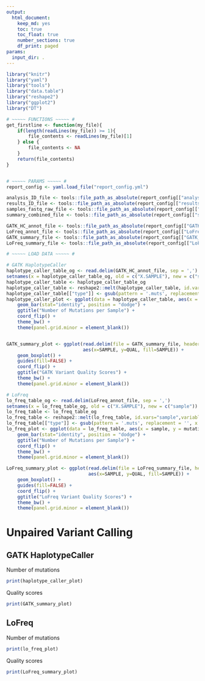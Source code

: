 ```yaml
---
output: 
  html_document: 
    keep_md: yes
    toc: true
    toc_float: true
    number_sections: true
    df_print: paged
params:
  input_dir: .
---
```

<!-- Report with GATK Haplotype Caller and LoFreq variant calling stats -->
```r
library("knitr")
library("yaml")
library("tools")
library("data.table")
library("reshape2")
library("ggplot2")
library("DT")

# ~~~~~ FUNCTIONS ~~~~~ #
get_firstline <- function(my_file){
    if(length(readLines(my_file)) >= 1){
        file_contents <- readLines(my_file)[1]
    } else {
        file_contents <- NA
    }
    return(file_contents)
}


# ~~~~~ PARAMS ~~~~~ # 
report_config <- yaml.load_file("report_config.yml")

analysis_ID_file <- tools::file_path_as_absolute(report_config[["analysis_id_file"]])
results_ID_file <- tools::file_path_as_absolute(report_config[["results_id_file"]])
samples_fastq_raw_file <- tools::file_path_as_absolute(report_config[["samples_fastq_raw_file"]])
summary_combined_file <- tools::file_path_as_absolute(report_config[["summary_combined_file"]])

GATK_HC_annot_file <- tools::file_path_as_absolute(report_config[["GATK_HC_annot_file"]])
LoFreq_annot_file <- tools::file_path_as_absolute(report_config[["LoFreq_annot_file"]])
GATK_summary_file <- tools::file_path_as_absolute(report_config[["GATK_summary_file"]])
LoFreq_summary_file <- tools::file_path_as_absolute(report_config[["LoFreq_summary_file"]])
```

```r
# ~~~~~ LOAD DATA ~~~~~ # 

# GATK HaplotypeCaller
haplotype_caller_table_og <- read.delim(GATK_HC_annot_file, sep = ',')
setnames(x = haplotype_caller_table_og, old = c("X.SAMPLE"), new = c("sample"))
haplotype_caller_table <- haplotype_caller_table_og
haplotype_caller_table <- reshape2::melt(haplotype_caller_table, id.vars="sample",variable.name="type",value.name="mutations")
haplotype_caller_table[["type"]] <- gsub(pattern = '.muts', replacement = '', x = as.character(haplotype_caller_table[["type"]]))
haplotype_caller_plot <- ggplot(data = haplotype_caller_table, aes(x = sample, y = mutations, fill = type)) + 
    geom_bar(stat="identity", position = "dodge") + 
    ggtitle("Number of Mutations per Sample") + 
    coord_flip() + 
    theme_bw() +
    theme(panel.grid.minor = element_blank())


GATK_summary_plot <- ggplot(read.delim(file = GATK_summary_file, header = TRUE, sep = '\t'), 
                            aes(x=SAMPLE, y=QUAL, fill=SAMPLE)) + 
    geom_boxplot() + 
    guides(fill=FALSE) + 
    coord_flip() + 
    ggtitle("GATK Variant Quality Scores") + 
    theme_bw() +
    theme(panel.grid.minor = element_blank())

# LoFreq
lo_freq_table_og <- read.delim(LoFreq_annot_file, sep = ',')
setnames(x = lo_freq_table_og, old = c("X.SAMPLE"), new = c("sample"))
lo_freq_table <- lo_freq_table_og
lo_freq_table <- reshape2::melt(lo_freq_table, id.vars="sample",variable.name="type",value.name="mutations")
lo_freq_table[["type"]] <- gsub(pattern = '.muts', replacement = '', x = as.character(lo_freq_table[["type"]]))
lo_freq_plot <- ggplot(data = lo_freq_table, aes(x = sample, y = mutations, fill = type)) + 
    geom_bar(stat="identity", position = "dodge") + 
    ggtitle("Number of Mutations per Sample") + 
    coord_flip() +
    theme_bw() +
    theme(panel.grid.minor = element_blank()) 

LoFreq_summary_plot <- ggplot(read.delim(file = LoFreq_summary_file, header = TRUE, sep = '\t'), 
                              aes(x=SAMPLE, y=QUAL, fill=SAMPLE)) + 
    geom_boxplot() + 
    guides(fill=FALSE) + 
    coord_flip() + 
    ggtitle("LoFreq Variant Quality Scores") + 
    theme_bw() +
    theme(panel.grid.minor = element_blank())

```

# Unpaired Variant Calling 

## GATK HaplotypeCaller

Number of mutations

```r
print(haplotype_caller_plot)
```

Quality scores 

```r
print(GATK_summary_plot)
```

## LoFreq 

Number of mutations

```r
print(lo_freq_plot)
```

Quality scores 

```r
print(LoFreq_summary_plot)
```
